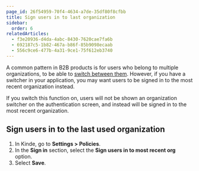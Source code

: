 ```yaml
---
page_id: 26f54959-70f4-4634-a7de-35df80f8cfbb
title: Sign users in to last organization
sidebar:
  order: 6
relatedArticles:
  - f3e20936-d4da-4abc-8430-7620cae7fa6b
  - 692187c5-1b82-467a-b86f-85b9098ecaab
  - 556c9ce6-477b-4a31-9ce1-75f612eb3740
---
```


A common pattern in B2B products is for users who belong to multiple organizations, to be able to [switch between them](/authenticate/manage-authentication/navigate-between-organizations/). However, if you have a switcher in your application, you may want users to be signed in to the most recent organization instead.

If you switch this function on, users will not be shown an organization switcher on the authentication screen, and instead will be signed in to the most recent organization.

## Sign users in to the last used organization

1. In Kinde, go to **Settings > Policies**.
2. In the **Sign in** section, select the **Sign users in to most recent org** option.
3. Select **Save**.
